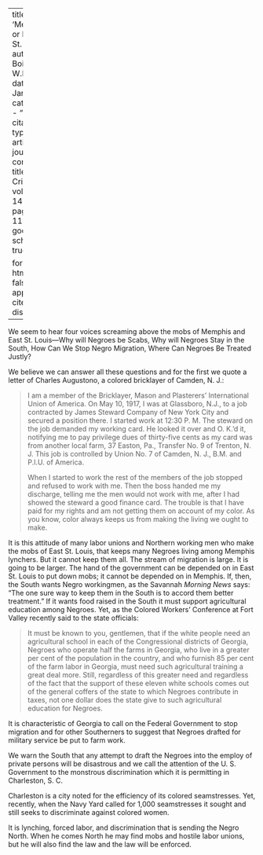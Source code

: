 
---
title: 'Memphis or East St. Louis?'
author: Du Bois, W.E.B.
date: Jan. 1917
categories: 
  - ""
citation: 
  type: article-journal
  container-title: The Crisis
  volume: 14
  issue: 3
  page: 113-114
google-scholar: true

format:
  html:
    toc: false
    appendix-cite-as: display
---


We seem to hear four voices screaming above the mobs of Memphis and East St. Louis---Why will Negroes be Scabs, Why will Negroes Stay in the South, How Can We Stop Negro Migration, Where Can Negroes Be Treated Justly?

We believe we can answer all these questions and for the first we quote a letter of Charles Augustono, a colored bricklayer of Camden, N. J.:

> I am a member of the Bricklayer, Mason and Plasterers' International Union of America. On May 10, 1917, I was at Glassboro, N.J., to a job contracted by James Steward Company of New York City and secured a position there. I started work at 12:30 P. M. The steward on the job demanded my working card. He looked it over and O. K.'d it, notifying me to pay privilege dues of thirty-five cents as my card was from another local farm, 37 Easton, Pa., Transfer No. 9 of Trenton, N. J. This job is controlled by Union No. 7 of Camden, N. J., B.M. and P.I.U. of America.    <p> When I started to work the rest of the members of the job stopped and refused to work with me. Then the boss handed me my discharge, telling me the men would not work with me, after I had showed the steward a good finance card. The trouble is that I have paid for my rights and am not getting them on account of my color. As you know, color always keeps us from making the living we ought to make.

It is this attitude of many labor unions and Northern working men who make the mobs of East St. Louis, that keeps many Negroes living among Memphis lynchers. But it cannot keep them all. The stream of migration is large. It is going to be larger. The hand of the government can be depended on in East St. Louis to put down mobs; it cannot be depended on in Memphis. If, then, the South wants Negro workingmen, as the Savannah *Morning News* says: "The one sure way to keep them in the South is to accord them better treatment." If it wants food raised in the South it must support agricultural education among Negroes. Yet, as the Colored Workers' Conference at Fort Valley recently said to the state officials:

> It must be known to you, gentlemen, that if the white people need an agricultural school in each of the Congressional districts of Georgia, Negroes who operate half the farms in Georgia, who live in a greater per cent of the population in the country, and who furnish 85 per cent of the farm labor in Georgia, must need such agricultural training a great deal more. Still, regardless of this greater need and regardless of the fact that the support of these eleven white schools comes out of the general coffers of the state to which Negroes contribute in taxes, not one dollar does the state give to such agricultural education for Negroes.

It is characteristic of Georgia to call on the Federal Government to stop migration and for other Southerners to suggest that Negroes drafted for military service be put to farm work.

We warn the South that any attempt to draft the Negroes into the employ of private persons will be disastrous and we call the attention of the U. S. Government to the monstrous discrimination which it is permitting in Charleston, S. C.

Charleston is a city noted for the efficiency of its colored seamstresses. Yet, recently, when the Navy Yard called for 1,000 seamstresses it sought and still seeks to discriminate against colored women.

It is lynching, forced labor, and discrimination that is sending the Negro North. When he comes North he may find mobs and hostile labor unions, but he will also find the law and the law will be enforced.

